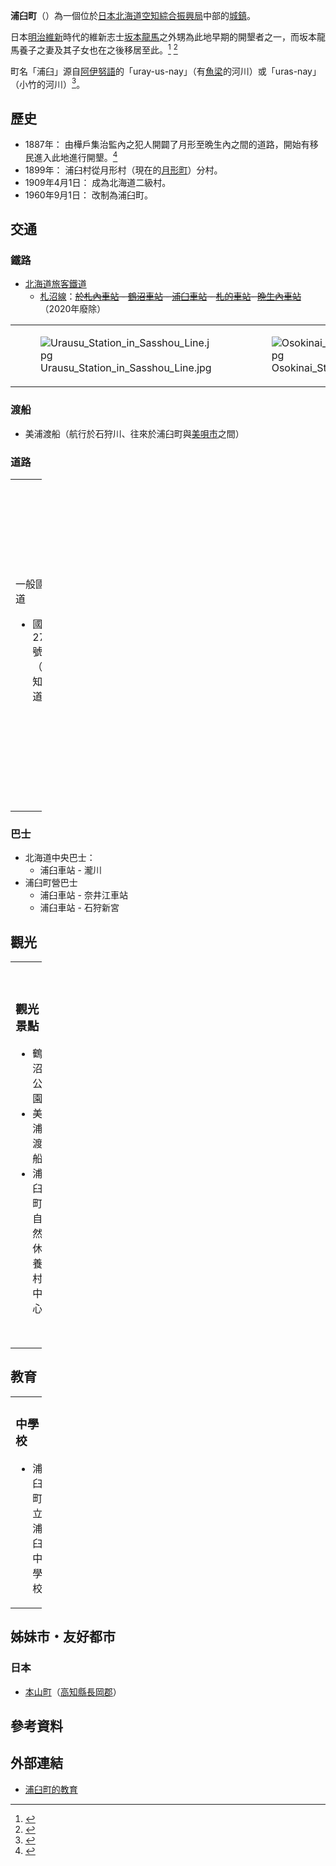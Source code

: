 {{日本町村
| 自治體名=浦臼
| 町村=町
| 圖像=[[File:Urausu_Jinnja.JPG|240px]]
| 圖像說明=[[浦臼神社|浦臼神社]]
| 町村章=[[File:Symbol_of_Urausu,_Hokkaido.svg|100px]]
| 日文原名=浦臼町
| 平假名=うらうすちょう
| 羅馬字拼音=Urausu-chō
| 都道府縣=北海道
| 支廳=空知綜合振興局
| 郡=樺戶郡
| 編號=01431-1
| 面積=101.08
| 邊界未定=
| 人口=2,435
| 統計時間=2008年1月31日
| 自治體=[[美唄市|美唄市]]、[[新十津川町|新十津川町]]、[[月形町|月形町]]、[[奈井江町|奈井江町]]、[[當別町|當別町]]
| 樹=[[櫻花|櫻花]]
| 花=[[杜鵑花|杜鵑花]]
| 鳥=
| 其他象徵物=
| 其他象徵=
| 首長=[[山本要|山本要]]
| 卸任日期=
| 議員數=9
| 郵遞區號=061-0692
| 所在地=樺戶郡浦臼町字浦臼內183-15
| 電話號碼=125-68-2111
| 外部連結=http://www.town.urausu.hokkaido.jp/
| 經度=
| 緯度=
| 地圖=[[File:Urausu_in_Sorachi_Subprefecture.gif|200px]]
| 註記=人口：[http://www.town.urausu.hokkaido.jp/ 浦臼町官方網頁]
}}
'''浦臼町'''（{{jpn|j=浦臼町|hg=うらうすちょう|rm=Urausu chō|f=y}}）為一個位於[[日本|日本]][[北海道|北海道]][[空知綜合振興局|空知綜合振興局]]中部的[[城鎮|城鎮]]。

日本[[明治維新|明治維新]]時代的維新志士[[坂本龍馬|坂本龍馬]]之外甥為此地早期的開墾者之一，而坂本龍馬養子之妻及其子女也在之後移居至此。<ref>{{cite web| url=http://www.town.urausu.hokkaido.jp/ryouma01.html| title=坂本龍馬| publisher=浦臼町公所| accessdate=2008年3月3日| language=ja| archive-date=2008年10月9日| archive-url=https://web.archive.org/web/20081009214410/http://www.town.urausu.hokkaido.jp/ryouma01.html| dead-url=yes}}</ref> <ref>{{cite web| url=http://www.town.urausu.hokkaido.jp/guide01-07.html| title=坂本家之墓| publisher=浦臼町公所| accessdate=2008年3月3日| language=ja| archive-date=2009年6月8日| archive-url=https://web.archive.org/web/20090608200035/http://www.town.urausu.hokkaido.jp/guide01-07.html| dead-url=yes}}</ref>

町名「浦臼」源自[[阿伊努語|阿伊努語]]的「uray-us-nay」（有[[魚梁|魚梁]]的河川）或「uras-nay」（小竹的河川）<ref>{{Cite web|url=http://www.pref.hokkaido.lg.jp/ks/ass/grp/1120P.pdf|title=アイヌ語地名リスト|accessdate=2017-08-16|author=北海道庁|date=|publisher=北海道庁|archive-date=2018-04-17|archive-url=https://web.archive.org/web/20180417012737/http://www.pref.hokkaido.lg.jp/ks/ass/grp/1120P.pdf|dead-url=no}}</ref>。

==歷史==
* 1887年： 由樺戶集治監內之犯人開闢了月形至晩生內之間的道路，開始有移民進入此地進行開墾。<ref name="history">{{cite web| url=http://www.town.urausu.hokkaido.jp/shoukai01.html| title=町的介紹| publisher=浦臼町公所| accessdate=2008年3月3日| language=ja| archive-date=2010年2月24日| archive-url=https://web.archive.org/web/20100224075701/http://www.town.urausu.hokkaido.jp/shoukai01.html| dead-url=yes}}</ref>
* 1899年： 浦臼村從月形村（現在的[[月形町|月形町]]）分村。
* 1909年4月1日： 成為北海道二級村。
* 1960年9月1日： 改制為浦臼町。

==交通==
===鐵路===
* [[北海道旅客鐵道|北海道旅客鐵道]]
** [[札沼線|札沼線]]：<s>[[於札內車站|於札內車站]] - [[鶴沼車站|鶴沼車站]] - [[浦臼車站|浦臼車站]] - [[札的車站|札的車站]]- [[晩生內車站|晩生內車站]] </s>（2020年廢除）
{| border="0" 
|- 
| [[File:Urausu_Station_in_Sasshou_Line.jpg|thumb]] || [[File:Osokinai_Station_in_Sasshou_Line.jpg|thumb]] 
|}

===渡船===
* 美浦渡船（航行於石狩川、往來於浦臼町與[[美唄市|美唄市]]之間） 

===道路===

{| width="100%"
|-----
| valign="top" width="50%" |
;一般國道
* 國道275號（空知國道）
<!----;[[主要地方道|主要地方道]]---->
| valign="top" |
;[[都道府縣道|道道]]
* 北海道道278號奈井江浦臼線
* 北海道道603號浦臼停車場線 
* 北海道道1159號美唄浦臼線
|}

===巴士===
* 北海道中央巴士：
** 浦臼車站 - 瀧川
* 浦臼町營巴士
** 浦臼車站 - 奈井江車站
** 浦臼車站 - 石狩新宮

==觀光==

{| width="100%"
|-----
| valign="top" width="50%" |
===觀光景點===
* 鶴沼公園
* 美浦渡船
* 浦臼町自然休養村中心
| valign="top" width="50%" |
===祭典活動===
* 浦臼夏祭
* 酒鄉慶典in 浦臼
* 牡丹蕎麦收穫祭 in 浦臼
|}

==教育==

{| width="100%"
|-----
| valign="top" width="50%" |
===中學校===
* 浦臼町立浦臼中學校
| valign="top" width="50%" |
===小學校===
* 浦臼町立浦臼小學校
|}
==姊妹市・友好都市==
===日本===
* [[本山町|本山町]]（[[高知縣|高知縣]][[長岡郡|長岡郡]]）

==參考資料==
{{reflist}}

==外部連結==
{{commonscat|Urausu, Hokkaido}}
* {{Ja icon}}[https://web.archive.org/web/20060714060801/http://www15.ocn.ne.jp/~urachu1/index.html 浦臼町的教育]

{{空知支廳}}
{{Authority control}}